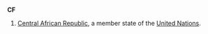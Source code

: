 ==={{abbreviation}}===
'''CF'''
# [[Central African Republic]], a member state of the [[United Nations]].